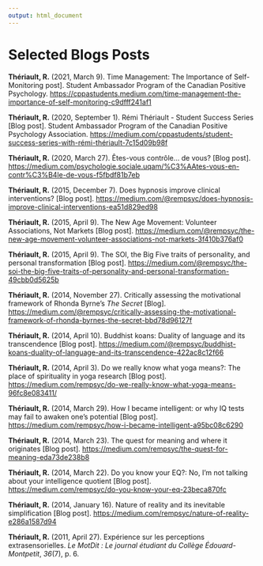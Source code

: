 ```yaml
---
output: html_document
---
```


\scriptsize
\setlength{\parindent}{-0.2in}
\setlength{\leftskip}{0.2in}
\setlength{\parskip}{8pt}

# Selected Blogs Posts

<!-- **Thériault, R.** (2022, February 8). Publication-ready moderations with simple slopes in R [Blog post]. <https://remi-theriault.com/blog_moderation> -->

<!-- **Thériault, R.** (2022, February 3). Publication-ready t-tests in R [Blog post]. <https://remi-theriault.com/blog_t-test> -->

**Thériault, R.** (2021, March 9). Time Management: The Importance of Self-Monitoring post]. Student Ambassador Program of the Canadian Positive Psychology. <https://cppastudents.medium.com/time-management-the-importance-of-self-monitoring-c9dfff241af1>

<!-- **Thériault, R.** (2020, December 25). Quickly test linear regression assumptions [Blog]. <https://remi-theriault.com/blog_assumptions> -->

**Thériault, R.** (2020, September 1). Rémi Thériault - Student Success Series [Blog post]. Student Ambassador Program of the Canadian Positive Psychology Association. [https://medium.com/cppastudents/student-success-series-with-rémi-thériault-7c15d09b98f](https://medium.com/cppastudents/student-success-series-with-rémi-thériault-7c15d09b98f)

<!-- **Thériault, R.** (2020, August 21). Publication-ready APA tables: from R to Word in 2 min [Blog post]. <https://remi-theriault.com/blog_table> -->

**Thériault, R.** (2020, March 27). Êtes-vous contrôle... de vous? [Blog post]. [https://medium.com/psychologie.sociale.uqam/%C3%AAtes-vous-en-contr%C3%B4le-de-vous-f5fbdf81b7eb](https://medium.com/psychologie.sociale.uqam/%C3%AAtes-vous-en-contr%C3%B4le-de-vous-f5fbdf81b7eb)

<!-- **Thériault, R.** (2020, February 28). Interpolating the Inclusion of the Other in the Self [Blog post]. <https://remi-theriault.com/blog_circles> -->

<!-- **Thériault, R.** (2019, October 14). Easy randomization in R [Blog post]. <https://remi-theriault.com/blog_randomize> -->

<!-- **Thériault, R.** (2019, September 12). Publication-ready scatter plots in R [Blog post]. <https://remi-theriault.com/blog_scatter> -->

<!-- **Thériault, R.** (2019, September 6). Publication-ready violin plots in R [Blog post]. <https://remi-theriault.com/blog_violin> -->

**Thériault, R.** (2015, December 7). Does hypnosis improve clinical interventions? [Blog post]. <https://medium.com/@rempsyc/does-hypnosis-improve-clinical-interventions-ea51d829ed98>

**Thériault, R.** (2015, April 9). The New Age Movement: Volunteer Associations, Not Markets [Blog post]. <https://medium.com/@rempsyc/the-new-age-movement-volunteer-associations-not-markets-3f410b376af0>

**Thériault, R.** (2015, April 9). The SOI, the Big Five traits of personality, and personal transformation [Blog post]. <https://medium.com/@rempsyc/the-soi-the-big-five-traits-of-personality-and-personal-transformation-49cbb0d5625b>

<!-- **Thériault, R.**, April 8). L'hypothèse de continuité dans les rêves et son extension [Blog post]. <https://www.facebook.com/notes/rémi-thériault/lhypothèse-de-continuité-dans-les-rêves-et-son-extension-morale/10153830286773797> -->

**Thériault, R.** (2014, November 27). Critically assessing the motivational framework of Rhonda Byrne's *The Secret* [Blog]. <https://medium.com/@rempsyc/critically-assessing-the-motivational-framework-of-rhonda-byrnes-the-secret-bbd78d96127f>

**Thériault, R.** (2014, April 10). Buddhist koans: Duality of language and its transcendence [Blog post]. <https://medium.com/@rempsyc/buddhist-koans-duality-of-language-and-its-transcendence-422ac8c12f66>

**Thériault, R.** (2014, April 3). Do we really know what yoga means?: The place of spirituality in yoga research [Blog post]. [https://medium.com/rempsyc/do-we-really-know-what-yoga-means-96fc8e083411/](https://medium.com/rempsyc/do-we-really-know-what-yoga-means-96fc8e083411/)

**Thériault, R.** (2014, March 29). How I became intelligent: or why IQ tests may fail to awaken one's potential [Blog post]. [https://medium.com/rempsyc/how-i-became-intelligent-a95bc08c6290](https://medium.com/rempsyc/how-i-became-intelligent-a95bc08c6290)

**Thériault, R.** (2014, March 23). The quest for meaning and where it originates [Blog post]. [https://medium.com/rempsyc/the-quest-for-meaning-eda73de238b8](https://medium.com/rempsyc/the-quest-for-meaning-eda73de238b8)

**Thériault, R.** (2014, March 22). Do you know your EQ?: No, I'm not talking about your intelligence quotient [Blog post]. [https://medium.com/rempsyc/do-you-know-your-eq-23beca870fc](https://medium.com/rempsyc/do-you-know-your-eq-23beca870fc)

**Thériault, R.** (2014, January 16). Nature of reality and its inevitable simplification [Blog post]. [https://medium.com/rempsyc/nature-of-reality-e286a1587d94](https://medium.com/rempsyc/nature-of-reality-e286a1587d94)

<!-- **Thériault, R.** (2012, October 10). Bilan de RIO+20: La planète n'y arrivera pas si on ne change pas de modèle! *Le MotDit : Le journal étudiant du Collège Édouard-Montpetit*, *38*(3), p. 5. <https://issuu.com/motdit/docs/motdit10.10.12> -->

<!-- **Thériault, R.** (2012, August 30). Une folle élection: « ki cé kon vote, pq ou qs? » [pastiche]. *Le MotDit : Le journal du Collège Édouard-Montpetit*, *38*(1), p. 6. <https://issuu.com/motdit/docs/motdit30.08.12> -->

<!-- **Thériault, R.** (2012, February 22). Réflexion sur la hausse des droits de scolarité. *Le MotDit : Le journal étudiant du Collège Édouard-Montpetit*, *37*(5), p. 10. -->

**Thériault, R.** (2011, April 27). Expérience sur les perceptions extrasensorielles. *Le MotDit : Le journal étudiant du Collège Édouard-Montpetit*, *36*(7), p. 6.